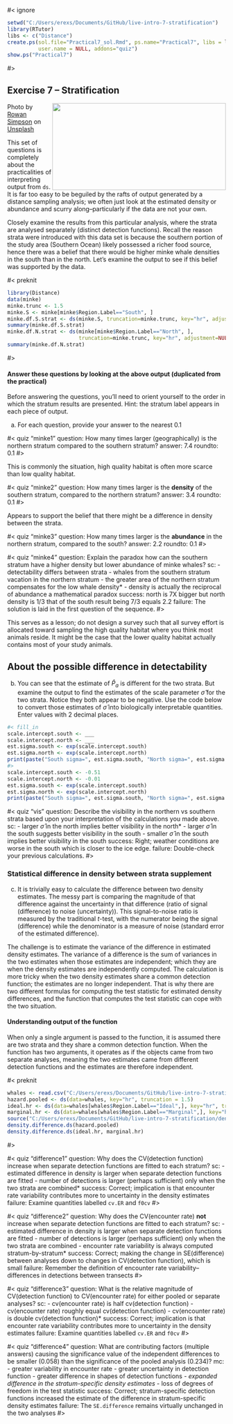 #< ignore

```r
setwd("C:/Users/erexs/Documents/GitHub/live-intro-7-stratification")
library(RTutor)
libs <- c("Distance")
create.ps(sol.file="Practical7_sol.Rmd", ps.name="Practical7", libs = libs,
          user.name = NULL, addons="quiz")
show.ps("Practical7")
```

#>

## Exercise 7 -- Stratification

<img src=https://images.unsplash.com/photo-1603693786247-d70f78921a94?ixid=MXwxMjA3fDB8MHxwaG90by1wYWdlfHx8fGVufDB8fHw%3D&ixlib=rb-1.2.1&auto=format&fit=crop&w=1489&q=80 width=400 height=200 style="float:right">

<p style="text-align:right font-size:80%"><span>Photo by <a href="https://unsplash.com/@nzrhan?utm_source=unsplash&amp;utm_medium=referral&amp;utm_content=creditCopyText">Rowan Simpson</a> on <a href="https://unsplash.com/s/photos/minke-whale?utm_source=unsplash&amp;utm_medium=referral&amp;utm_content=creditCopyText">Unsplash</a></span> </p>

This set of questions is completely about the practicalities of interpreting output from `ds`.  It is far too easy to be beguiled by the rafts of output generated by a distance sampling analysis; we often just look at the estimated density or abundance and scurry along--particularly if the data are not your own.

Closely examine the results from this particular analysis, where the strata are analysed separately (distinct detection functions).  Recall the reason strata were introduced with this data set is because the southern portion of the study area (Southern Ocean) likely possessed a richer food source, hence there was a belief that there would be higher minke whale densities in the south than in the north.  Let's examine the output to see if this belief was supported by the data.

#< preknit

```r
library(Distance)
data(minke)
minke.trunc <- 1.5
minke.S <- minke[minke$Region.Label=="South", ]
minke.df.S.strat <- ds(minke.S, truncation=minke.trunc, key="hr", adjustment=NULL)
summary(minke.df.S.strat)
minke.df.N.strat <- ds(minke[minke$Region.Label=="North", ],
                       truncation=minke.trunc, key="hr", adjustment=NULL)
summary(minke.df.N.strat)

```

#>

#### Answer these questions by looking at the above output (duplicated from the practical)

Before answering the questions, you'll need to orient yourself to the order in which the stratum results are presented.  Hint:  the stratum label appears in each piece of output.

a) For each question, provide your answer to the nearest 0.1

#< quiz "minke1"
question: How many times larger (geographically) is the northern stratum compared to the southern stratum?
answer: 7.4
roundto: 0.1
#> 

This is commonly the situation, high quality habitat is often more scarce than low quality habitat.


#< quiz "minke2"
question: How many times larger is the **density** of the southern stratum, compared to the northern stratum?
answer: 3.4
roundto: 0.1
#> 

Appears to support the belief that there might be a difference in density between the strata.

#< quiz "minke3"
question: How many times larger is the **abundance** in the northern stratum, compared to the south?
answer: 2.2
roundto: 0.1
#> 

#< quiz "minke4"
question: Explain the paradox how can the southern stratum have a higher density but lower abundance of minke whales?
sc:
    - detectability differs between strata
    - whales from the southern stratum vacation in the northern stratum
    - the greater area of the northern stratum compensates for the low whale density*
    - density is actually the reciprocal of abundance a mathematical paradox
success: north is 7X bigger but north density is 1/3 that of the south result being 7/3 equals 2.2
failure: The solution is laid in the first question of the sequence.
#> 

This serves as a lesson; do not design a survey such that all survey effort is allocated toward sampling the high quality habitat where you think most animals reside.  It might be the case that the lower quality habitat actually contains most of your study animals.


## About the possible difference in detectability

b) You can see that the estimate of $\hat{P}_a$ is different for the two strata.  But examine the output to find the estimates of the scale parameter $\hat{\sigma}$ for the two strata.  Notice they both appear to be negative.  Use the code below to convert those estimates of  $\hat{\sigma}$ into biologically interpretable quantities.  Enter values with 2 decimal places.

```r
#< fill_in
scale.intercept.south <- ___
scale.intercept.north <- ___
est.sigma.south <- exp(scale.intercept.south)
est.sigma.north <- exp(scale.intercept.north)
print(paste("South sigma=", est.sigma.south, "North sigma=", est.sigma.north))
#>
scale.intercept.south <- -0.51
scale.intercept.north <- -0.01
est.sigma.south <- exp(scale.intercept.south)
est.sigma.north <- exp(scale.intercept.north)
print(paste("South sigma=", est.sigma.south, "North sigma=", est.sigma.north))
```

#< quiz "vis"
question: Describe the visibility in the northern vs southern strata based upon your interpretation of the calculations you made above.
sc:
    - larger $\hat{\sigma}$ in the north implies better visibility in the north*
    - larger $\hat{\sigma}$ in the south suggests better visibility in the south
    - smaller $\hat{\sigma}$ in the south implies better visibility in the south
success: Right; weather conditions are worse in the south which is closer to the ice edge.
failure: Double-check your previous calculations.
#>


### Statistical difference in density between strata supplement

c) It is trivially easy to calculate the difference between two density estimates.  The messy part is comparing the magnitude of that difference against the uncertainty in that difference (ratio of signal (difference) to noise (uncertainty)).  This signal-to-noise ratio is measured by the traditional *t*-test, with the numerator being the signal (difference) while the denominator is a measure of noise (standard error of the estimated difference).

The challenge is to estimate the variance of the  difference in estimated density estimates.  The variance of a difference is the sum of variances in the two estimates when those estimates are independent; which they are when the density estimates are independently computed.  The calculation is more tricky when the two density estimates share a common detection function; the estimates are no longer independent.  That is why there are two different formulas for computing the test statistic for estimated density differences, and the function that computes the test statistic can cope with the two situation.

#### Understanding output of the function

When only a single argument is passed to the function, it is assumed there are two strata and they share a common detection function. When the function has two arguments, it operates as if the objects came from two separate analyses, meaning the two estimates came from different detection functions and the estimates are therefore independent.

#< preknit

```r
whales <- read.csv("C:/Users/erexs/Documents/GitHub/live-intro-7-stratification/stratify_examp.csv")
hazard.pooled <- ds(data=whales, key="hr", truncation = 1.5)
ideal.hr <- ds(data=whales[whales$Region.Label=="Ideal",], key="hr", truncation=1.5)
marginal.hr <- ds(data=whales[whales$Region.Label=="Marginal",], key="hr", truncation=1.5)
source("C:/Users/erexs/Documents/GitHub/live-intro-7-stratification/density.difference.ds.r")
density.difference.ds(hazard.pooled)
density.difference.ds(ideal.hr, marginal.hr)
```

#>

#< quiz "difference1"
question: Why does the CV(detection function) increase when separate detection functions are fitted to each stratum?
sc: 
    - estimated difference in density is larger when separate detection functions are fitted 
    - number of detections is larger (perhaps sufficient) only when the two strata are combined*
success: Correct; implication is that encounter rate variability contributes more to uncertainty in the density estimates
failure: Examine quantities labelled `cv.ER` and `f0cv`
#> 

#< quiz "difference2"
question: Why does the CV(encounter rate) **not** increase when separate detection functions are fitted to each stratum?
sc: 
    - estimated difference in density is larger when separate detection functions are fitted 
    - number of detections is larger (perhaps sufficient) only when the two strata are combined
    - encounter rate variability is always computed stratum-by-stratum*
success: Correct; making the change in SE(difference) between analyses down to changes in CV(detection function), which is small
failure: Remember the definition of encounter rate variability--differences in detections between transects
#> 

#< quiz "difference3"
question: What is the relative magnitude of CV(detection function) to CV(encounter rate) for either pooled or separate analyses?
sc: 
    - cv(encounter rate) is half cv(detection function)
    - cv(encounter rate) roughly equal cv(detection function)
    - cv(encounter rate) is double cv(detection function)*
success: Correct; implication is that encounter rate variability contributes more to uncertainty in the density estimates
failure: Examine quantities labelled `cv.ER` and `f0cv`
#>


#< quiz "difference4"
question: What are contributing factors (multiple answers) causing the significance value of the independent differences to be smaller (0.058) than the significance of the pooled analysis (0.234)?
mc: 
    - greater variability in encounter rate
    - greater uncertainty in detection function
    - greater difference in shapes of detection functions*
    - expanded difference in the stratum-specific density estimates*
    - loss of degrees of freedom in the test statistic
success: Correct; stratum-specific detection functions increased the estimate of the difference in stratum-specific density estimates
failure: The `SE.difference` remains virtually unchanged in the two analyses
#>



